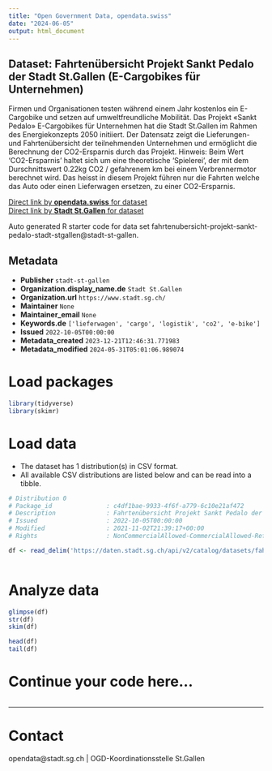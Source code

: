 ```yaml
---
title: "Open Government Data, opendata.swiss"
date: "2024-06-05"
output: html_document
---
```


## Dataset: Fahrtenübersicht Projekt Sankt Pedalo der Stadt St.Gallen (E-Cargobikes für Unternehmen)

Firmen und Organisationen testen während einem Jahr kostenlos ein E-Cargobike und setzen auf umweltfreundliche Mobilität. Das Projekt «Sankt Pedalo» E-Cargobikes für Unternehmen hat die Stadt St.Gallen im Rahmen des Energiekonzepts 2050 initiiert. Der Datensatz zeigt die Lieferungen- und Fahrtenübersicht der teilnehmenden Unternehmen und ermöglicht die Berechnung der CO2-Ersparnis durch das Projekt.
Hinweis: Beim Wert 'CO2-Ersparnis' haltet sich um eine theoretische 'Spielerei', der mit dem Durschnittswert 0.22kg CO2 / gefahrenem km bei einem Verbrennermotor berechnet wird. Das heisst in diesem Projekt führen nur die Fahrten welche das Auto oder einen Lieferwagen ersetzen, zu einer CO2-Ersparnis.

[Direct link by **opendata.swiss** for dataset](https://opendata.swiss/de/dataset/fahrtenubersicht-projekt-sankt-pedalo-der-stadt-st-gallen-e-cargobikes-fur-unternehmen)<br>
[Direct link by **Stadt St.Gallen** for dataset](https://daten.stadt.sg.ch/explore/dataset/fahrtenubersicht-projekt-sankt-pedalo-stadt-stgallen/)

Auto generated R starter code for data set fahrtenubersicht-projekt-sankt-pedalo-stadt-stgallen@stadt-st-gallen.

## Metadata

- **Publisher** `stadt-st-gallen`
- **Organization.display_name.de** `Stadt St.Gallen`
- **Organization.url** `https://www.stadt.sg.ch/`
- **Maintainer** `None`
- **Maintainer_email** `None`
- **Keywords.de** `['lieferwagen', 'cargo', 'logistik', 'co2', 'e-bike']`
- **Issued** `2022-10-05T00:00:00`
- **Metadata_created** `2023-12-21T12:46:31.771983`
- **Metadata_modified** `2024-05-31T05:01:06.989074`


# Load packages

```r

library(tidyverse)
library(skimr)

```

# Load data

-   The dataset has 1 distribution(s) in CSV format.
-   All available CSV distributions are listed below and can be read into a tibble.

```r

# Distribution 0
# Package_id               : c4df1bae-9933-4f6f-a779-6c10e21af472
# Description              : Fahrtenübersicht Projekt Sankt Pedalo der Stadt St.Gallen (E-Cargobikes für Unternehmen) (csv)
# Issued                   : 2022-10-05T00:00:00
# Modified                 : 2021-11-02T21:39:17+00:00
# Rights                   : NonCommercialAllowed-CommercialAllowed-ReferenceRequired

df <- read_delim('https://daten.stadt.sg.ch/api/v2/catalog/datasets/fahrtenubersicht-projekt-sankt-pedalo-stadt-stgallen/exports/csv')



```

# Analyze data

```r

glimpse(df)
str(df)
skim(df)

head(df)
tail(df)

```

# Continue your code here...

```r

```

------------------------------------------------------------------------

# Contact

opendata@stadt.sg.ch | OGD-Koordinationsstelle St.Gallen
